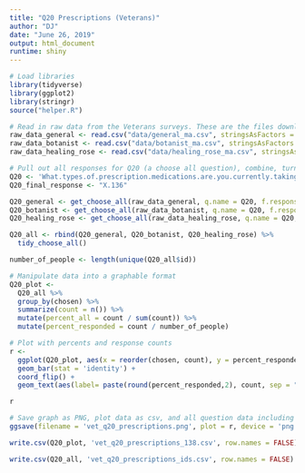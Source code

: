 ```yaml
---
title: "Q20 Prescriptions (Veterans)"
author: "DJ"
date: "June 26, 2019"
output: html_document
runtime: shiny
---
```


```r
# Load libraries
library(tidyverse)
library(ggplot2)
library(stringr)
source("helper.R")
```

```r
# Read in raw data from the Veterans surveys. These are the files downloaded from survey monkey saved as a .csv
raw_data_general <- read.csv("data/general_ma.csv", stringsAsFactors = FALSE)
raw_data_botanist <- read.csv("data/botanist_ma.csv", stringsAsFactors = FALSE)
raw_data_healing_rose <- read.csv("data/healing_rose_ma.csv", stringsAsFactors = FALSE)
```

```r
# Pull out all responses for Q20 (a choose all question), combine, turn into a tidy data format for further processing then determine 'question n'
Q20 <- 'What.types.of.prescription.medications.are.you.currently.taking.for.the.health.conditions.and.symptoms.you.face...Please.select.all.that.apply.'
Q20_final_response <- "X.136"

Q20_general <- get_choose_all(raw_data_general, q.name = Q20, f.response = Q20_final_response)
Q20_botanist <- get_choose_all(raw_data_botanist, q.name = Q20, f.response = Q20_final_response)
Q20_healing_rose <- get_choose_all(raw_data_healing_rose, q.name = Q20, f.response = Q20_final_response)

Q20_all <- rbind(Q20_general, Q20_botanist, Q20_healing_rose) %>%
  tidy_choose_all()

number_of_people <- length(unique(Q20_all$id))
```

```r
# Manipulate data into a graphable format
Q20_plot <-
  Q20_all %>%
  group_by(chosen) %>%
  summarize(count = n()) %>%
  mutate(percent_all = count / sum(count)) %>%
  mutate(percent_responded = count / number_of_people)
```

```r
# Plot with percents and response counts
r <- 
  ggplot(Q20_plot, aes(x = reorder(chosen, count), y = percent_responded)) +
  geom_bar(stat = 'identity') +
  coord_flip() +
  geom_text(aes(label= paste(round(percent_responded,2), count, sep = "***")))

r
```

```r
# Save graph as PNG, plot data as csv, and all question data including response IDs as csv (save question n and N at end of plot file as "_x.x")
ggsave(filename = 'vet_q20_prescriptions.png', plot = r, device = 'png')

write.csv(Q20_plot, 'vet_q20_prescriptions_138.csv', row.names = FALSE)

write.csv(Q20_all, 'vet_q20_prescriptions_ids.csv', row.names = FALSE)
```
